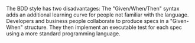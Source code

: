  The BDD style has two disadvantages: The "Given/When/Then" syntax adds an additional learning curve for people not familiar with the language. Developers and business people collaborate to produce specs in a "Given-When" structure. They then implement an executable test for each spec using a more standard programming language.